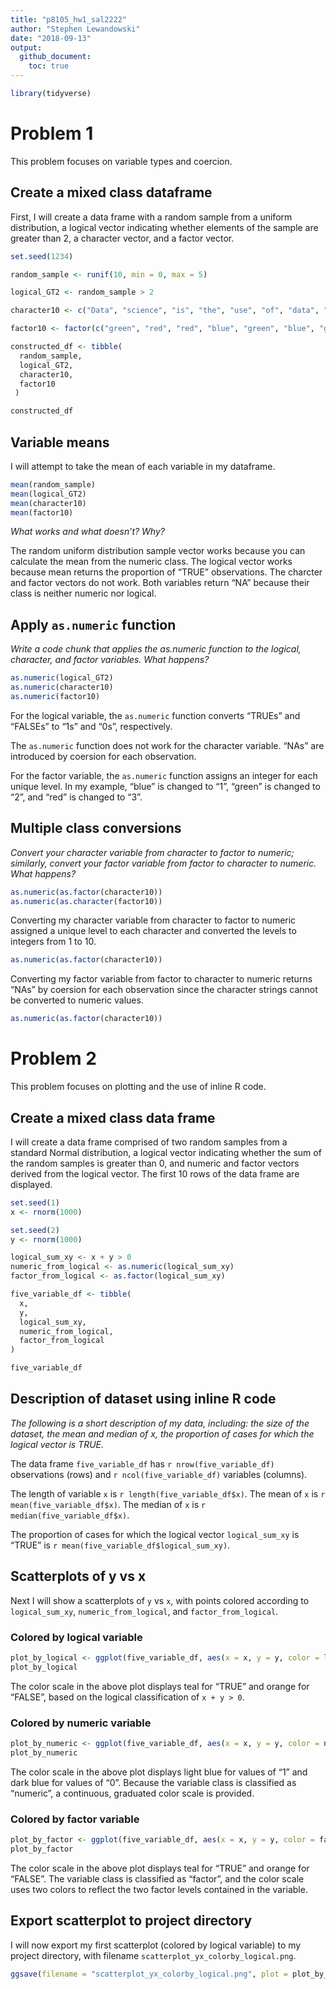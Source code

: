 ```yaml
---
title: "p8105_hw1_sal2222"
author: "Stephen Lewandowski"
date: "2018-09-13"
output: 
  github_document:
    toc: true
---
```


```r
library(tidyverse)
```

# Problem 1

This problem focuses on variable types and coercion.

## Create a mixed class dataframe

First, I will create a data frame with a random sample from a uniform distribution, a logical vector indicating whether elements of the sample are greater than 2, a character vector, and a factor vector.

```r
set.seed(1234)

random_sample <- runif(10, min = 0, max = 5)

logical_GT2 <- random_sample > 2

character10 <- c("Data", "science", "is", "the", "use", "of", "data", "to", "formulate", "and")

factor10 <- factor(c("green", "red", "red", "blue", "green", "blue", "green", "red", "red", "blue"))

constructed_df <- tibble(
  random_sample,
  logical_GT2,
  character10, 
  factor10
 )

constructed_df

```

## Variable means
I will attempt to take the mean of each variable in my dataframe. 

```r

mean(random_sample)
mean(logical_GT2)
mean(character10)
mean(factor10)

```

*What works and what doesn’t? Why?*

The random uniform distribution sample vector works because you can calculate the mean from the numeric class. The logical vector works because mean returns the proportion of "TRUE" observations. The charcter and factor vectors do not work. Both variables return "NA" because their class is neither numeric nor logical.

## Apply `as.numeric` function
*Write a code chunk that applies the as.numeric function to the logical, character, and factor variables. What happens?*

```r

as.numeric(logical_GT2)
as.numeric(character10)
as.numeric(factor10)

```

For the logical variable, the `as.numeric` function converts "TRUEs" and "FALSEs" to "1s" and "0s", respectively.

The `as.numeric` function does not work for the character variable. "NAs" are introduced by coersion for each observation.

For the factor variable, the `as.numeric` function assigns an integer for each unique level.  In my example, "blue" is changed to "1", "green" is changed to "2", and "red" is changed to "3".


## Multiple class conversions
*Convert your character variable from character to factor to numeric; similarly, convert your factor variable from factor to character to numeric. What happens?*

```r

as.numeric(as.factor(character10))
as.numeric(as.character(factor10))

```

Converting my character variable from character to factor to numeric assigned a unique level to each character and converted the levels to integers from 1 to 10.

```r

as.numeric(as.factor(character10))

```

Converting my factor variable from factor to character to numeric returns "NAs" by coersion for each observation since the character strings cannot be converted to numeric values. 

```r

as.numeric(as.factor(character10))

```

# Problem 2

This problem focuses on plotting and the use of inline R code.

## Create a mixed class data frame

I will create a data frame comprised of two random samples from a standard Normal distribution, a logical vector indicating whether the sum of the random samples is greater than 0, and numeric and factor vectors derived from the logical vector. The first 10 rows of the data frame are displayed.

```r
set.seed(1)
x <- rnorm(1000)

set.seed(2)
y <- rnorm(1000)

logical_sum_xy <- x + y > 0
numeric_from_logical <- as.numeric(logical_sum_xy)
factor_from_logical <- as.factor(logical_sum_xy)

five_variable_df <- tibble(
  x,
  y,
  logical_sum_xy,
  numeric_from_logical,
  factor_from_logical
)

five_variable_df

```

## Description of dataset using inline R code 

*The following is a short description of my data, including:  the size of the dataset, the mean and median of x, the proportion of cases for which the logical vector is TRUE.*

The data frame `five_variable_df` has `r nrow(five_variable_df)` observations (rows) and `r ncol(five_variable_df)` variables (columns).

The length of variable `x` is `r length(five_variable_df$x)`. The mean of `x` is `r mean(five_variable_df$x)`. The median of `x` is `r median(five_variable_df$x)`.    

The proportion of cases for which the logical vector `logical_sum_xy` is "TRUE" is `r mean(five_variable_df$logical_sum_xy)`. 

## Scatterplots of y vs x

Next I will show a scatterplots of `y` vs `x`, with points colored according to `logical_sum_xy`, `numeric_from_logical`, and `factor_from_logical`. 

### Colored by logical variable
```r

plot_by_logical <- ggplot(five_variable_df, aes(x = x, y = y, color = logical_sum_xy)) + geom_point()
plot_by_logical
```

The color scale in the above plot displays teal for "TRUE" and orange for "FALSE", based on the logical classification of `x + y > 0`. 

### Colored by numeric variable

```r

plot_by_numeric <- ggplot(five_variable_df, aes(x = x, y = y, color = numeric_from_logical)) + geom_point()
plot_by_numeric

```

The color scale in the above plot displays light blue for values of "1" and dark blue for values of "0". Because the variable class is classified as "numeric", a continuous, graduated color scale is provided. 

### Colored by factor variable

```r

plot_by_factor <- ggplot(five_variable_df, aes(x = x, y = y, color = factor_from_logical)) + geom_point()
plot_by_factor

```

The color scale in the above plot displays teal for "TRUE" and orange for "FALSE". The variable class is classified as "factor",  and the color scale uses two colors to reflect the two factor levels contained in the variable.



## Export scatterplot to project directory

I will now export my first scatterplot (colored by logical variable) to my project directory, with filename `scatterplot_yx_colorby_logical.png`.

```r

ggsave(filename = "scatterplot_yx_colorby_logical.png", plot = plot_by_logical)

```




